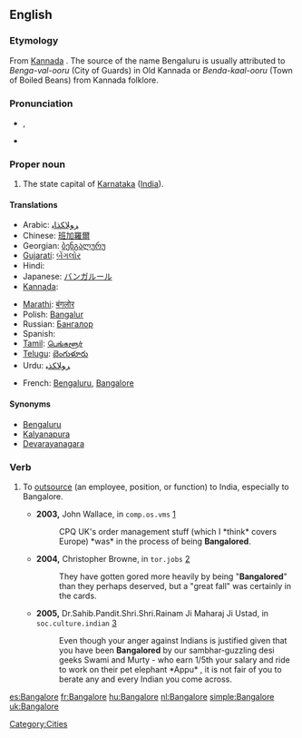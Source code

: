 {{wikipedia}}
==English==

===Etymology===
From [[wikipedia:Kannada|Kannada]] {{term|||tr=Bengaluru}}. The source of the name Bengaluru is usually attributed to ''Benga-val-ooru'' (City of Guards) in Old Kannada or ''Benda-kaal-ooru'' (Town of Boiled Beans) from Kannada folklore.

===Pronunciation===
* {{IPA|/'bæŋgəlɔː(ɹ)/}}, {{SAMPA|/"b{Ng@lor/}}
* {{rhymes|ɔː(r)}}

===Proper noun===
{{en-proper noun}}

# The state capital of [[Karnataka]] ([[India]]).

====Translations====
{{trans-top|state capital of Karnataka, India}}
* Arabic: [[ﺮﻮﻠﺎﻜﺬﺎﺒ]]
* Chinese: [[班加羅爾]]
* Georgian: [[ბენგალურუ]]
* [[Gujarati]]: [[બેંગલોર]]
* Hindi: {{t-|hi|बंगलूर|sc=Deva|xs=Hindi}}
* Japanese: [[バンガルール]]
* [[Kannada]]: {{t|kn|ಬೆಂಗಳೂರು|sc=Knda|xs=Kannada}}
{{trans-mid}}
* [[Marathi]]: [[बंगलोर]]
* Polish: [[Bangalur]]
* Russian: [[Бангалор]]
* Spanish: {{t+|es|Bangalore}}
* [[Tamil]]: [[பெங்களூர்]]
* [[Telugu]]: [[బెంగుళూరు]]
* Urdu: [[ﺮﻮﻠﺎﻜﺬﺒ]]
{{trans-bottom}}

{{checktrans-top}}
* French: [[Bengaluru]], [[Bangalore]]
{{checktrans-bottom}}

====Synonyms====
* [[Bengaluru]]
* [[Kalyanapura]] {{qualifier|former name}}
* [[Devarayanagara]] {{qualifier|former name}}

===Verb===
{{warn|neologism}}
{{en-verb|Bangalor|es}}

# {{business}} To [[outsource]] (an employee, position, or function) to India, especially to Bangalore.
#* '''2003,''' John Wallace, in <tt>comp.os.vms</tt> [http://groups.google.com/group/comp.os.vms/msg/ce77d22d1295d23f?dmode=source&hl=en]
#*: CPQ UK's order management stuff (which I *think* covers Europe) *was* in the process of being '''Bangalored'''.
#* '''2004,''' Christopher Browne, in <tt>tor.jobs</tt> [http://groups.google.com/group/tor.jobs/msg/15ded27663ed52bc?dmode=source&hl=en]
#*: They have gotten gored more heavily by being "'''Bangalored'''" than they perhaps deserved, but a "great fall" was certainly in the cards.
#* '''2005,''' Dr.Sahib.Pandit.Shri.Shri.Rainam Ji Maharaj Ji Ustad, in <tt>soc.culture.indian</tt> [http://groups.google.com/group/soc.culture.indian/msg/f44afa71b51ada83?dmode=source]
#*: Even though your anger against Indians is  justified given that you have been '''Bangalored''' by our sambhar-guzzling desi geeks Swami and Murty - who earn 1/5th your salary and ride to work on their pet elephant *Appu* , it is not fair of you to berate any and every Indian you come across.

[[Category:Cities]]

[[es:Bangalore]]
[[fr:Bangalore]]
[[hu:Bangalore]]
[[nl:Bangalore]]
[[simple:Bangalore]]
[[uk:Bangalore]]